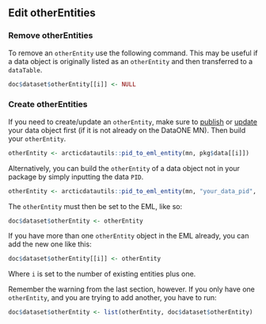 ## Edit otherEntities

### Remove otherEntities

To remove an `otherEntity` use the following command. This may be useful if a data object is originally listed as an `otherEntity` and then transferred to a `dataTable`.

```r
doc$dataset$otherEntity[[i]] <- NULL
```

### Create otherEntities

If you need to create/update an `otherEntity`, make sure to <a href = 'https://nceas.github.io/datateam-training/reference/publish-an-object.html#publish-an-object' target='_blank'>publish</a> or <a href = 'https://nceas.github.io/datateam-training/reference/edit-otherentities.html#update-a-data-file' target='_blank'>update</a> your data object first (if it is not already on the DataONE MN). Then build your `otherEntity`.

```r
otherEntity <- arcticdatautils::pid_to_eml_entity(mn, pkg$data[[i]])
```

Alternatively, you can build the `otherEntity` of a data object not in your package by simply inputting the data `PID`.

```r
otherEntity <- arcticdatautils::pid_to_eml_entity(mn, "your_data_pid", entityType = "otherEntity", entityName = "Entity Name", entityDescription = "Description about entity")
```

The `otherEntity` must then be set to the EML, like so: 

``` r
doc$dataset$otherEntity <- otherEntity
```

If you have more than one `otherEntity` object in the EML already, you can add the new one like this:

```r
doc$dataset$otherEntity[[i]] <- otherEntity
```

Where `i` is set to the number of existing entities plus one.

Remember the warning from the last section, however. If you only have one `otherEntity`, and you are trying to add another, you have to run:

``` r
doc$dataset$otherEntity <- list(otherEntity, doc$dataset$otherEntity)
```

